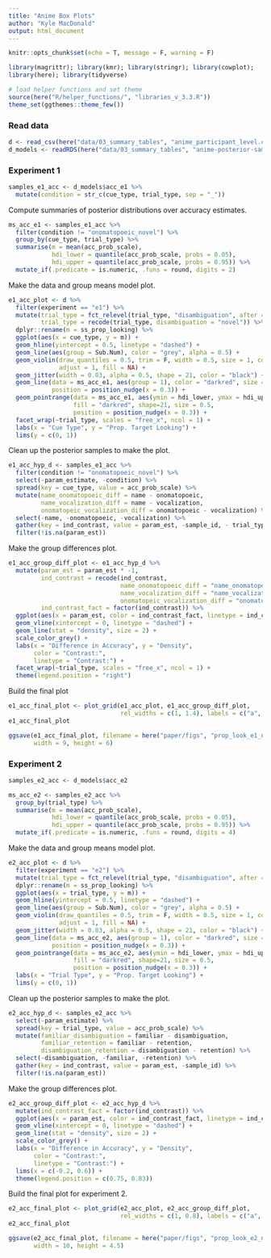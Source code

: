 ```yaml
---
title: "Anime Box Plots"
author: "Kyle MacDonald"
output: html_document
---
```


```r
knitr::opts_chunk$set(echo = T, message = F, warning = F)
```

```r
library(magrittr); library(kmr); library(stringr); library(cowplot); 
library(here); library(tidyverse)

# load helper functions and set theme
source(here("R/helper_functions/", "libraries_v_3.3.R"))
theme_set(ggthemes::theme_few())
```

### Read data

```r
d <- read_csv(here("data/03_summary_tables", "anime_participant_level.csv"))
d_models <- readRDS(here("data/03_summary_tables", "anime-posterior-samples.rds"))
```

### Experiment 1

```r
samples_e1_acc <- d_models$acc_e1 %>% 
  mutate(condition = str_c(cue_type, trial_type, sep = "_")) 
```

Compute summaries of posterior distributions over accuracy estimates.

```r
ms_acc_e1 <- samples_e1_acc %>% 
  filter(condition != "onomatopoeic_novel") %>% 
  group_by(cue_type, trial_type) %>% 
  summarise(m = mean(acc_prob_scale),
            hdi_lower = quantile(acc_prob_scale, probs = 0.05),
            hdi_upper = quantile(acc_prob_scale, probs = 0.95)) %>% 
  mutate_if(.predicate = is.numeric, .funs = round, digits = 2) 
```

Make the data and group means model plot.

```r
e1_acc_plot <- d %>% 
  filter(experiment == "e1") %>% 
  mutate(trial_type = fct_relevel(trial_type, "disambiguation", after = 1), 
         trial_type = recode(trial_type, disambiguation = "novel")) %>%
  dplyr::rename(m = ss_prop_looking) %>% 
  ggplot(aes(x = cue_type, y = m)) +
  geom_hline(yintercept = 0.5, linetype = "dashed") +
  geom_line(aes(group = Sub.Num), color = "grey", alpha = 0.5) + 
  geom_violin(draw_quantiles = 0.5, trim = F, width = 0.5, size = 1, color = "grey30",
              adjust = 1, fill = NA) + 
  geom_jitter(width = 0.03, alpha = 0.5, shape = 21, color = "black") +
  geom_line(data = ms_acc_e1, aes(group = 1), color = "darkred", size = 1,
            position = position_nudge(x = 0.3)) + 
  geom_pointrange(data = ms_acc_e1, aes(ymin = hdi_lower, ymax = hdi_upper), color = "darkred", 
                  fill = "darkred", shape=21, size = 0.5,
                  position = position_nudge(x = 0.3)) + 
  facet_wrap(~trial_type, scales = "free_x", ncol = 1) +
  labs(x = "Cue Type", y = "Prop. Target Looking") +
  lims(y = c(0, 1)) 
```

Clean up the posterior samples to make the plot.

```r
e1_acc_hyp_d <- samples_e1_acc %>% 
  filter(condition != "onomatopoeic_novel") %>% 
  select(-param_estimate, -condition) %>% 
  spread(key = cue_type, value = acc_prob_scale) %>% 
  mutate(name_onomatopoeic_diff = name - onomatopoeic,
         name_vocalization_diff = name - vocalization,
         onomatopeic_vocalization_diff = onomatopoeic - vocalization) %>% 
  select(-name, -onomatopoeic, -vocalization) %>% 
  gather(key = ind_contrast, value = param_est, -sample_id, - trial_type) %>% 
  filter(!is.na(param_est))
```

Make the group differences plot.

```r
e1_acc_group_diff_plot <- e1_acc_hyp_d %>% 
  mutate(param_est = param_est * -1, 
         ind_contrast = recode(ind_contrast, 
                               name_onomatopoeic_diff = "name_onomatopeia",
                               name_vocalization_diff = "name_vocalization",
                               onomatopeic_vocalization_diff = "onomatopeia_vocalization"),
         ind_contrast_fact = factor(ind_contrast)) %>% 
  ggplot(aes(x = param_est, color = ind_contrast_fact, linetype = ind_contrast_fact)) +
  geom_vline(xintercept = 0, linetype = "dashed") +
  geom_line(stat = "density", size = 2) +
  scale_color_grey() +
  labs(x = "Difference in Accuracy", y = "Density",
       color = "Contrast:",
       linetype = "Contrast:") +
  facet_wrap(~trial_type, scales = "free_x", ncol = 1) +
  theme(legend.position = "right")
```

Build the final plot

```r
e1_acc_final_plot <- plot_grid(e1_acc_plot, e1_acc_group_diff_plot, 
                               rel_widths = c(1, 1.4), labels = c("a", "b"))
e1_acc_final_plot
```

```r
ggsave(e1_acc_final_plot, filename = here("paper/figs", "prop_look_e1_new.png"), 
       width = 9, height = 6)
```

### Experiment 2

```r
samples_e2_acc <- d_models$acc_e2 
```

```r
ms_acc_e2 <- samples_e2_acc %>% 
  group_by(trial_type) %>% 
  summarise(m = mean(acc_prob_scale),
            hdi_lower = quantile(acc_prob_scale, probs = 0.05),
            hdi_upper = quantile(acc_prob_scale, probs = 0.95)) %>% 
  mutate_if(.predicate = is.numeric, .funs = round, digits = 4) 
```

Make the data and group means model plot.

```r
e2_acc_plot <- d %>% 
  filter(experiment == "e2") %>% 
  mutate(trial_type = fct_relevel(trial_type, "disambiguation", after = 1)) %>%
  dplyr::rename(m = ss_prop_looking) %>% 
  ggplot(aes(x = trial_type, y = m)) +
  geom_hline(yintercept = 0.5, linetype = "dashed") +
  geom_line(aes(group = Sub.Num), color = "grey", alpha = 0.5) + 
  geom_violin(draw_quantiles = 0.5, trim = F, width = 0.5, size = 1, color = "grey30",
              adjust = 1, fill = NA) + 
  geom_jitter(width = 0.03, alpha = 0.5, shape = 21, color = "black") +
  geom_line(data = ms_acc_e2, aes(group = 1), color = "darkred", size = 1,
            position = position_nudge(x = 0.3)) + 
  geom_pointrange(data = ms_acc_e2, aes(ymin = hdi_lower, ymax = hdi_upper), color = "darkred", 
                  fill = "darkred", shape=21, size = 0.5,
                  position = position_nudge(x = 0.3)) + 
  labs(x = "Trial Type", y = "Prop. Target Looking") +
  lims(y = c(0, 1))  
```

Clean up the posterior samples to make the plot.

```r
e2_acc_hyp_d <- samples_e2_acc %>% 
  select(-param_estimate) %>% 
  spread(key = trial_type, value = acc_prob_scale) %>% 
  mutate(familiar_disambiguation = familiar - disambiguation,
         familiar_retention = familiar - retention,
         disambiguation_retention = disambiguation - retention) %>% 
  select(-disambiguation, -familiar, -retention) %>% 
  gather(key = ind_contrast, value = param_est, -sample_id) %>% 
  filter(!is.na(param_est))
```

Make the group differences plot.

```r
e2_acc_group_diff_plot <- e2_acc_hyp_d %>% 
  mutate(ind_contrast_fact = factor(ind_contrast)) %>% 
  ggplot(aes(x = param_est, color = ind_contrast_fact, linetype = ind_contrast_fact)) +
  geom_vline(xintercept = 0, linetype = "dashed") +
  geom_line(stat = "density", size = 2) +
  scale_color_grey() +
  labs(x = "Difference in Accuracy", y = "Density",
       color = "Contrast:",
       linetype = "Contrast:") +
  lims(x = c(-0.2, 0.6)) +
  theme(legend.position = c(0.75, 0.83))
```

Build the final plot for experiment 2. 

```r
e2_acc_final_plot <- plot_grid(e2_acc_plot, e2_acc_group_diff_plot, 
                               rel_widths = c(1, 0.8), labels = c("a", "b"))
e2_acc_final_plot
```

```r
ggsave(e2_acc_final_plot, filename = here("paper/figs", "prop_look_e2_new.png"),
       width = 10, height = 4.5)
```
